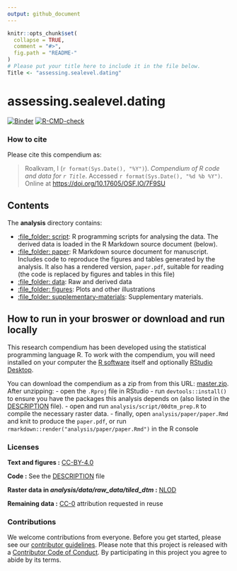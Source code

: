 ```yaml
---
output: github_document
---
```


<!-- README.md is generated from README.Rmd. Please edit that file -->

```r
knitr::opts_chunk$set(
  collapse = TRUE,
  comment = "#>",
  fig.path = "README-"
)
# Please put your title here to include it in the file below.
Title <- "assessing.sealevel.dating"
```

# assessing.sealevel.dating

[![Binder](https://mybinder.org/badge_logo.svg)](https://mybinder.org/v2/gh/isakro/assessing.sealevel.dating/master?urlpath=rstudio)
[![R-CMD-check](https://github.com/isakro/assessing.sealevel.dating/actions/workflows/R-CMD-check.yml/badge.svg)](https://github.com/isakro/assessing.sealevel.dating/actions/workflows/R-CMD-check.yml)

<!-- This repository contains the data and code for our paper: -->

<!-- > Authors, (YYYY). _`r Title`_. Name of journal/book <https://doi.org/xxx/xxx> -->

<!-- The pre-print is online here: -->

<!-- > Authors, (YYYY). _`r Title`_. Name of journal/book, Accessed `r format(Sys.Date(), "%d %b %Y")`. Online at <https://doi.org/xxx/xxx> -->

### How to cite

Please cite this compendium as:

> Roalkvam, I (`r format(Sys.Date(), "%Y")`). _Compendium of R code and data for `r Title`_. Accessed `r format(Sys.Date(), "%d %b %Y")`. Online at <https://doi.org/10.17605/OSF.IO/7F9SU>

## Contents

The **analysis** directory contains:

  - [:file\_folder: script](/analysis/script): R programming scripts for
  analysing the data. The derived data is loaded in the R Markdown source 
  document (below).
  - [:file\_folder: paper](/analysis/paper): R Markdown source document
    for manuscript. Includes code to reproduce the figures and tables
    generated by the analysis. It also has a rendered version,
    `paper.pdf`, suitable for reading (the code is replaced by figures
    and tables in this file)
  - [:file\_folder: data](/analysis/data): Raw and derived data
  - [:file\_folder: figures](/analysis/figures): Plots and other
    illustrations
  - [:file\_folder:
    supplementary-materials](/analysis/supplementary-materials):
    Supplementary materials.

## How to run in your broswer or download and run locally

This research compendium has been developed using the statistical programming
language R. To work with the compendium, you will need
installed on your computer the [R software](https://cloud.r-project.org/)
itself and optionally [RStudio Desktop](https://rstudio.com/products/rstudio/download/).

You can download the compendium as a zip from from this URL:
[master.zip](/archive/master.zip). After unzipping:
- open the `.Rproj` file in RStudio
- run `devtools::install()` to ensure you have the packages this analysis depends on (also listed in the
[DESCRIPTION](/DESCRIPTION) file). - open and run `analysis/script/00dtm_prep.R` to compile the necessary raster data.
- finally, open `analysis/paper/paper.Rmd` and knit to produce the `paper.pdf`, or run `rmarkdown::render("analysis/paper/paper.Rmd")` in the R console

### Licenses

**Text and figures :**  [CC-BY-4.0](http://creativecommons.org/licenses/by/4.0/)

**Code :** See the [DESCRIPTION](DESCRIPTION) file

**Raster data in *analysis/data/raw_data/tiled_dtm* :** [NLOD](https://data.norge.no/nlod/en/)

**Remaining data :** [CC-0](http://creativecommons.org/publicdomain/zero/1.0/) attribution requested in reuse

### Contributions

We welcome contributions from everyone. Before you get started, please see our [contributor guidelines](CONTRIBUTING.md). Please note that this project is released with a [Contributor Code of Conduct](CONDUCT.md). By participating in this project you agree to abide by its terms.

